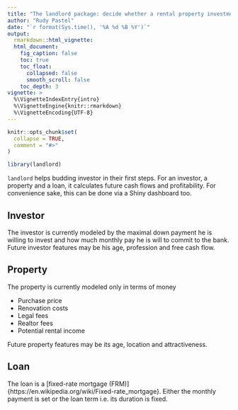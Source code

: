 ```yaml
---
title: "The landlord package: decide whether a rental property investment is profitable"
author: "Rudy Pastel"
date: "`r format(Sys.time(), '%A %d %B %Y')`"
output: 
  rmarkdown::html_vignette:
  html_document:
    fig_caption: false
    toc: true
    toc_float:
      collapsed: false
      smooth_scroll: false
    toc_depth: 3
vignette: >
  %\VignetteIndexEntry{intro}
  %\VignetteEngine{knitr::rmarkdown}
  %\VignetteEncoding{UTF-8}
---
```


```r
knitr::opts_chunk$set(
  collapse = TRUE,
  comment = "#>"
)
```

```r
library(landlord)
```


`landlord` helps budding investor in their first steps. For an investor, 
a property and a loan, it calculates future cash flows and profitability. 
For convenience sake, this can be done via a Shiny dashboard too. 


## Investor

The investor is currently modeled by the maximal down payment he is willing to invest
and how much monthly pay he is will to commit to the bank.
Future investor features may be his age, profession and free cash flow.

## Property

The property is currently modeled only in terms of money

*   Purchase price
*   Renovation costs
*   Legal fees
*   Realtor fees
*   Potential rental income

Future property features may be its age, location and attractiveness.


## Loan

The loan is a [fixed-rate mortgage (FRM)]{https://en.wikipedia.org/wiki/Fixed-rate_mortgage}.
Either the monthly payment is set or the loan term i.e. its duration is fixed.
